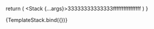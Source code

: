 
<Meta title="Stack"/>

<Story name="Standrad: Stack">
  <Stack gap={0} direction={'row'} align={'center'} justify={'center'} width={'full'}></Stack>
</Story>

<ArgsTable of={Stack} />

  return (
    <Stack {...args}>33333333333333ffffffffffffffff</Stack>
  )
}

<Canvas>
  <Story name="Primary" args={{
    gap: 1,
    direction: 'column',
    align: 'start',
    justify: 'start',
    wrap: false,
  }}>
  {TemplateStack.bind({})}
  </Story>
</Canvas>